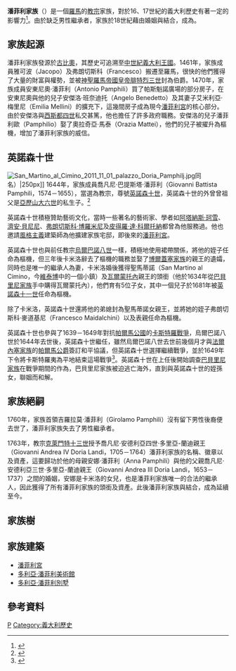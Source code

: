 {{Royal house|
|surname = 潘菲利家族
|estate = 
|coat of arms = [[File:Coa_fam_ITA_pamphili.jpg|150px]]
|country = 
[[File:Flag_of_the_Papal_States_(pre_1808).svg|20px]][[教宗國|教宗國]]<br/>
[[File:Flag_of_Italy_(1861–1946).svg|20px]][[義大利王國_(1861年－1946年)|義大利王國]]<br/>
[[File:Flag_of_Italy.svg|20px]][[義大利|義大利]]<br/>
|titles = 
* [[教宗|教宗]]（非世襲）
* {{Tsl|it|San Martino al Cimino|聖馬爾蒂諾阿爾齊米諾}}親王
* [[瓦爾蒙托內|瓦爾蒙托內]]親王
* {{Tsl|it|Vazia|瓦吉亞|盧尼亞諾}}親王
* [[蒙特拉尼科|蒙特拉尼科]]親王
* [[卡皮內托羅馬諾|卡皮內托]]公爵
* [[神聖羅馬帝國|神聖羅馬帝國]]伯爵
|founding year = 9世紀
|founder = 阿曼齊奧（Amanzio）
|dissolution    = 1760年
|nationality = [[義大利|義大利]]
|ethnicity 	= [[義大利人|義大利人]]
|cadet branches = {{Tsl|en|Doria-Pamphili-Landi|多里亞-潘菲利-蘭迪家族}}
}}

{{意大利歷史}}

'''潘菲利家族'''（{{lang-it|'''Pamphili'''或''' Pamphilj'''}}）是一個[[羅馬|羅馬]]的[[教宗|教宗]]家族，對於16、17世紀的義大利歷史有著一定的影響力<ref>{{Cite web |url=http://www.telegraph.co.uk/family/6348571/Who-will-inherit-the-Doria-Pamphilj-familys-legacy.html |title=The Telegraph - Who will inherit the Doria Pamphilj family's legacy? |access-date=2015-06-30 |archive-date=2011-01-28 |archive-url=https://web.archive.org/web/20110128183632/http://www.telegraph.co.uk/family/6348571/Who-will-inherit-the-Doria-Pamphilj-familys-legacy.html |dead-url=no }}</ref>。由於缺乏男性繼承者，家族於18世紀藉由婚姻與{{Tsl|en|Doria (family)|多利亞-蘭迪家族}}結合，成為{{Tsl|en|Doria-Pamphili-Landi|多利亞-潘菲利-蘭迪家族}}。

==家族起源==
潘菲利家族發源於[[古比奧|古比奧]]，其歷史可追溯至[[義大利王國_(中世紀)|中世紀義大利王國]]。1461年，家族成員雅可波（Jacopo）及弗朗切斯科（Francesco）搬遷至羅馬，很快的他們獲得了大量的財富與權勢，並被[[腓特烈三世_(神聖羅馬帝國)|神聖羅馬帝國皇帝腓特烈三世]]封為伯爵。1470年，家族成員安東尼奧·潘菲利（Antonio Pamphili）買了帕斯魁諾廣場的部分房子，在安東尼奧與他的兒子安傑洛·班奈迪托（Angelo Benedetto）及其妻子艾米利亞·梅里尼（Emilia Mellini）的擴充下，這幾間房子成為現今[[潘菲利宮|潘菲利宮]]的核心部分。由於安傑洛與[[西斯都四世|西斯都四世]]私交甚篤，他也擔任了許多政府職務。安傑洛的兒子潘菲利歐（Pamphilio）娶了奧拉奇亞·馬泰（Orazia Mattei），他們的兒子{{Tsl|it|Girolamo Pamphili|吉羅拉莫·潘菲利}}被擢升為樞機，增加了潘菲利家族的威信。

==英諾森十世==
[[File:San_Martino_al_Cimino_2011_11_01_palazzo_Doria_Pamphilj.jpg|left]]同名）|250px]]
1644年，家族成員喬凡尼·巴提斯塔·潘菲利（Giovanni Battista Pamphili，1574－1655），當選為教宗，尊號[[英諾森十世|英諾森十世]]，英諾森十世的外曾曾祖父是[[亞歷山大六世|亞歷山大六世]]的私生子{{Tsl|en|Giovanni Borgia (Infans Romanus)|喬凡尼·波吉亞(羅馬之子)}}。<ref>{{cite book|last1=Williams|first1=George L.|title=Papal Genealogy: The Families and Descendants of the Popes|date=2004|publisher=McFarland|isbn=0786420715|page=109|url=https://books.google.ie/books?id=-mq7ctwMNdoC&pg=PA109&lpg=PA70#v=onepage&q&f=false|accessdate=22 January 2015|archive-date=2019-06-09|archive-url=https://web.archive.org/web/20190609164521/https://books.google.ie/books?id=-mq7ctwMNdoC&pg=PA109&lpg=PA70#v=onepage&q&f=false|dead-url=no}}</ref>

英諾森十世積極贊助藝術文化，當時一些著名的藝術家、學者如[[阿塔納斯·珂雪|阿塔納斯·珂雪]]、[[濟安·貝尼尼|濟安·貝尼尼]]、[[弗朗切斯科·博羅米尼|弗朗切斯科·博羅米尼]]及[[皮得羅·達·科爾托納|皮得羅·達·科爾托納]]都曾為他服務過。他也邀請[[風格主義|風格主義]]建築師{{Tsl|en|Girolamo Rainaldi|吉羅拉莫·萊納爾迪}}為他擴建家族宅邸，即後來的[[潘菲利宮|潘菲利宮]]。

英諾森十世也與前任教宗[[烏爾巴諾八世|烏爾巴諾八世]]一樣，積極地使用裙帶關係，將他的姪子{{Tsl|en|Camillo Francesco Maria Pamphili|卡米洛·弗朗切斯科·瑪麗亞·潘菲利}}任命為樞機，但三年後卡米洛辭去了樞機的職務並娶了[[博爾蓋塞家族|博爾蓋塞家族]]的{{Tsl|en|Paolo Borghese (1622–1646)|保羅·博爾蓋塞 (1622–1646)}}親王的遺孀，同時也是{{Tsl|en|Aldobrandini family|阿爾多布蘭迪尼家族}}唯一的繼承人{{Tsl|en|Olimpia Aldobrandini|奧林皮婭·阿爾多布蘭迪尼}}為妻，卡米洛婚後獲得聖馬蒂諾（San Martino al Cimino，今[[維泰博|維泰博]]中的一個小鎮）及[[瓦爾蒙托內|瓦爾蒙托內]]親王的頭銜（他於1634年從[[巴貝里尼家族|巴貝里尼家族]]手中購得瓦爾蒙托內），他們育有5位子女，其中一個兒子{{Tsl|en|Benedetto Pamphili|班奈迪托·潘菲利}}於1681年被[[英諾森十一世|英諾森十一世]]任命為樞機。

除了卡米洛，英諾森十世還將他的弟媳{{Tsl|en|Olimpia Maidalchini|奧林皮婭·麥道基尼}}封為聖馬蒂諾女親王，並將她的姪子弗朗切斯科·麥道基尼（Francesco Maidalchini）以及表親{{Tsl|en|Camillo Astalli|卡米洛·阿斯塔利}}任命為樞機。

英諾森十世也參與了1639－1649年對抗[[帕爾馬公國|帕爾馬公國]]的[[卡斯特羅戰爭|卡斯特羅戰爭]]，烏爾巴諾八世於1644年去世後，英諾森十世繼任，雖然烏爾巴諾八世去世前幾個月才與[[法爾內塞家族|法爾內塞家族]]的[[帕爾馬公爵|帕爾馬公爵]]簽訂和平協議，但英諾森十世選擇繼續戰爭，並於1649年下令將卡斯特羅夷為平地結束這場戰爭<ref>{{Cite web |url=http://www.zum.de/whkmla/military/17cen/parma16411644.html |title=KMLA世界史：帕爾瑪面臨的戰爭 |access-date=2015-06-30 |archive-date=2020-01-28 |archive-url=https://web.archive.org/web/20200128150523/http://www.zum.de/whkmla/military/17cen/parma16411644.html |dead-url=no }}</ref>。英諾森十世在上任後開始調查[[巴貝里尼家族|巴貝里尼家族]]在戰爭期間的作為，巴貝里尼家族被迫逃亡海外，直到{{Tsl|en|Maffeo Barberini (1631–1685)|馬費奧·巴貝里尼（1631－1685）}}與英諾森十世的姪孫女，{{Tsl|en|Olimpia Giustiniani|奧林皮婭·吉烏斯提尼亞尼}}聯姻而和解。

==家族絕嗣==
1760年，家族首領吉羅拉莫·潘菲利（Girolamo Pamphili）沒有留下男性後裔便去世了，潘菲利家族失去了男性繼承者。

1763年，教宗[[克萊門特十三世|克萊門特十三世]]授予喬凡尼·安德利亞四世·多里亞-蘭迪親王（Giovanni Andrea IV Doria Landi，1705－1764）潘菲利家族的名稱、徽章以及資產，這要歸功於他的母親安娜·潘菲利（Anna Pamphili）與他的父親喬凡尼·安德利亞三世·多里亞-蘭迪親王（Giovanni Andrea III Doria Landi，1653－1737）之間的婚姻，安娜是卡米洛的女兒，也是潘菲利家族唯一的合法的繼承人，因此獲得了所有潘菲利家族的頭銜及資產。此後潘菲利家族與{{Tsl|en|Doria (family)|多里亞-蘭迪家族}}結合，成為{{Tsl|en|Doria-Pamphili-Landi|多里亞-潘菲利-蘭迪家族}}延續至今。

==家族樹==
{{familytree/start |summary=Pamphili family tree.}}
{{familytree | |}} 
{{familytree | | | | | |,|-|^|-|.| |}}
{{familytree | | | | | PX | | PP |y| OM | |PX=[[英諾森十世|英諾森十世]]|PP=潘菲利歐·潘菲利（Pamphilio Pamphili）|OM={{Tsl|en|Olimpia Maidalchini|奧林皮婭·麥道基尼}}}}
{{familytree | | | | | | | |,|-|-|-|^|-|-|-|v|-|-|-|.| | |}}
{{familytree | | | AG |y| AM | | NL |~| CO | | CP |y| OA |y|PB|AG=安德利亞·吉烏斯提尼亞尼（Andrea Giustiniani）|AM=安娜·瑪麗亞·潘菲利（Anna Maria　Pamphili）|NL={{Tsl|en|Niccolò Ludovisi|尼可洛·盧多維希}}|CO=科斯坦扎·潘菲利（Costanza Pamphili）|CP={{Tsl|en|Camillo Francesco Maria Pamphili|卡米洛·弗朗切斯科·瑪麗亞·潘菲利}}|OA={{Tsl|en|Olimpia Aldobrandini|奧林皮婭·阿爾多布蘭迪尼}}|PB={{Tsl|en|Paolo Borghese (1622–1646)|保羅·博爾蓋塞 (1622–1646)}}}}
{{familytree | | | | | |!| | | | | | | | | | | | | | |,|'| |,|-|^|-|.| | | | | }}
{{familytree | MB |y| OG | | | | | | | | | | | | | |!| | MVB | | GB | | | | | |BP={{Tsl|en|Benedetto Pamphili|班奈迪托·潘菲利}}|GB=喬凡尼·博爾蓋塞（Giovanni Borghese）|AP=安娜·潘菲利（Anna Pamphili）|TT=???|MVB=瑪麗亞·博爾蓋塞（Maria Borghese）|OG={{Tsl|en|Olimpia Giustiniani|奧林皮婭·吉烏斯提尼亞尼}}|MB={{Tsl|en|Maffeo Barberini (1631–1685)|馬費奧·巴貝里尼（1631－1685）}}}}
{{familytree | |,|-|^|-|v|-|-|-|v|-|-|-|v|-|-|-|.| | |!| | | | }}
{{familytree | COS  | | CMB| | FBI | | DU | | TD | |!|FBI={{Tsl|en|Francesco Barberini (iuniore)|弗朗切斯科·巴貝里尼（1662－1738）}}|COS=科斯坦扎·巴貝里尼（Costanza Barberini）|DU={{Tsl|en|Urbano Barberini (1664-1722)|烏爾巴諾·巴貝里尼}}|CMB=卡蜜拉·巴貝里尼（Camilla Barberini）|TD=塔迪奧·巴貝里尼（Taddeo Barberini）|}}
{{familytree | | | | | | | | | | | | | | | | | | | | |!| | | | }}
{{familytree | | | | | | |,|-|-|-|-|-|-|-|v|-|-|-|v|-|^|-|v|-|-|-|.| }}
{{familytree | | | | | | GMP | |GA|y| AP| | BP | | TP | | FP | | | | |GMP=吉安巴提斯塔·潘菲利（Giambattista Pamphili）|BP={{Tsl|en|Benedetto Pamphili|班奈迪托·潘菲利}}|AP=安娜·潘菲利（Anna Pamphili）|TT=???|GA=喬凡尼三世·多利亞-蘭迪（Giovanni III Doria Landi）|TP=特蕾莎·潘菲利（Teresa Pamphili）|FP=芙拉米尼亞·潘菲利（Flaminia Pamphili）|}}
{{familytree | | | | | | | | | | | | |!| | | | | | | | | | | | | | | }}
{{familytree | | | | | | | | | | | |DPL| | | | | | | | |DPL=喬凡尼·安德利亞四世·多利亞-蘭迪（Giovanni Andrea IV Doria Landi）|}}
{{familytree/end}}

==家族建築==

*[[潘菲利宮|潘菲利宮]]
*[[多利亞·潘菲利美術館|多利亞·潘菲利美術館]]
*[[多利亞·潘菲利別墅|多利亞·潘菲利別墅]]

==參考資料==
{{reflist}}

{{歐洲各國王室}}

[[Category:義大利貴族|P]]
[[Category:義大利歷史|Category:義大利歷史]]